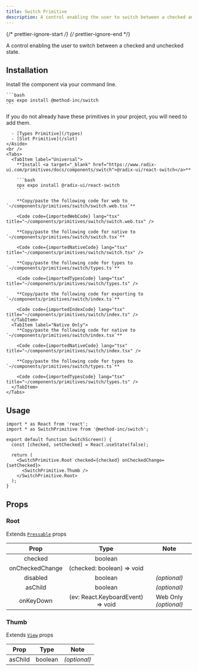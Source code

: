 ```yaml
---
title: Switch Primitive
description: A control enabling the user to switch between a checked and unchecked state.
---
```


{/* prettier-ignore-start */}
{/* prettier-ignore-end */}


A control enabling the user to switch between a checked and unchecked state.

## Installation


<Tabs>
  <TabItem label="NPM">

  Install the component via your command line.

    ```bash
    npx expo install @method-inc/switch
    ```

  </TabItem>
  <TabItem label="Manual">
    <Aside title="Uses shared primitives">
      If you do not already have these primitives in your project, you will need to add them.

      - [Types Primitive](/types)
      - [Slot Primitive](/slot)
    </Aside>
    <br />
    <Tabs>
      <TabItem label="Universal">
        **Install <a target="_blank" href="https://www.radix-ui.com/primitives/docs/components/switch">@radix-ui/react-switch</a>**

        ```bash
        npx expo install @radix-ui/react-switch
        ```

        **Copy/paste the following code for web to  `~/components/primitives/switch/switch.web.tsx`**

        <Code code={importedWebCode} lang="tsx" title="~/components/primitives/switch/switch.web.tsx" />

        **Copy/paste the following code for native to  `~/components/primitives/switch/switch.tsx`**

        <Code code={importedNativeCode} lang="tsx" title="~/components/primitives/switch/switch.tsx" />

        **Copy/paste the following code for types to  `~/components/primitives/switch/types.ts`**

        <Code code={importedTypesCode} lang="tsx" title="~/components/primitives/switch/types.ts" />

        **Copy/paste the following code for exporting to  `~/components/primitives/switch/index.ts`**

        <Code code={importedIndexCode} lang="tsx" title="~/components/primitives/switch/index.ts" />
      </TabItem>
      <TabItem label="Native Only">
        **Copy/paste the following code for native to  `~/components/primitives/switch/index.tsx`**

        <Code code={importedNativeCode} lang="tsx" title="~/components/primitives/switch/index.tsx" />

        **Copy/paste the following code for types to  `~/components/primitives/switch/types.ts`**

        <Code code={importedTypesCode} lang="tsx" title="~/components/primitives/switch/types.ts" />
      </TabItem>
    </Tabs>
  </TabItem>
</Tabs>

## Usage

```tsx
import * as React from 'react';
import * as SwitchPrimitive from '@method-inc/switch';

export default function SwitchScreen() {
  const [checked, setChecked] = React.useState(false);

  return (
    <SwitchPrimitive.Root checked={checked} onCheckedChange={setChecked}>
      <SwitchPrimitive.Thumb />
    </SwitchPrimitive.Root>
  );
}

```

## Props

### Root

Extends [`Pressable`](https://reactnative.dev/docs/pressable#props) props

|     Prop     |           Type           |     Note     |
| :----------: | :----------------------: | :----------: |
|     checked     |   boolean         |  |
|     onCheckedChange     |   (checked: boolean) => void         |  |
|   disabled   |         boolean          | _(optional)_ |
| asChild | boolean | _(optional)_ |
| onKeyDown | (ev: React.KeyboardEvent) => void | Web Only _(optional)_ |

### Thumb

Extends [`View`](https://reactnative.dev/docs/view#props) props

|  Prop   |  Type   |     Note     |
| :-----: | :-----: | :----------: |
| asChild | boolean | _(optional)_ |